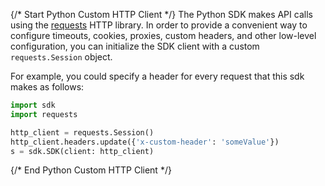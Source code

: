 {/* Start Python Custom HTTP Client */}
The Python SDK makes API calls using the [requests](https://pypi.org/project/requests/) HTTP library.  In order to provide a convenient way to configure timeouts, cookies, proxies, custom headers, and other low-level configuration, you can initialize the SDK client with a custom `requests.Session` object.

For example, you could specify a header for every request that this sdk makes as follows:
```python
import sdk
import requests

http_client = requests.Session()
http_client.headers.update({'x-custom-header': 'someValue'})
s = sdk.SDK(client: http_client)
```
{/* End Python Custom HTTP Client */}
